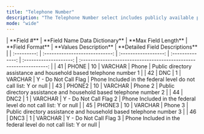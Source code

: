 ```yaml
---
title: "Telephone Number"
description: "The Telephone Number select includes publicly available phones with up to three telephone numbers available for a given record. All telephone numbers are processed for DNC compliance with flags available, but telemarketers are encouraged to perform additional processing prior to a telemarketing campaign. A SAN number is required to output DNC flagged telephone numbers on an order. "
mode: "wide"
---
```

<Card title="Return to Dictionary Overview" icon="arrow-left-long" horizontal href="/dict/data-dictionary">
  
</Card>
| **Field #** | **Field Name Data Dictionary** | **Max Field Length** | **Field Format** | **Values Description** | **Detailed Field Descriptions**                                    |
| :---------: | :----------------------------: | :------------------: | :--------------: | :--------------------: | :----------------------------------------------------------------: |
| 41          | PHONE                          | 10                   | VARCHAR          | Phone                  | Public directory assistance and household based telephone number 1 |
| 42          | DNC                            | 1                    | VARCHAR          | Y - Do Not Call Flag   | Phone Included in the federal level do not call list: Y or null    |
| 43          | PHONE2                         | 10                   | VARCHAR          | Phone 2                | Public directory assistance and household based telephone number 2 |
| 44          | DNC2                           | 1                    | VARCHAR          | Y - Do Not Call Flag 2 | Phone Included in the federal level do not call list: Y or null    |
| 45          | PHONE3                         | 10                   | VARCHAR          | Phone 3                | Public directory assistance and household based telephone number 3 |
| 46          | DNC3                           | 1                    | VARCHAR          | Y - Do Not Call Flag 3 | Phone Included in the federal level do not call list: Y or null    |